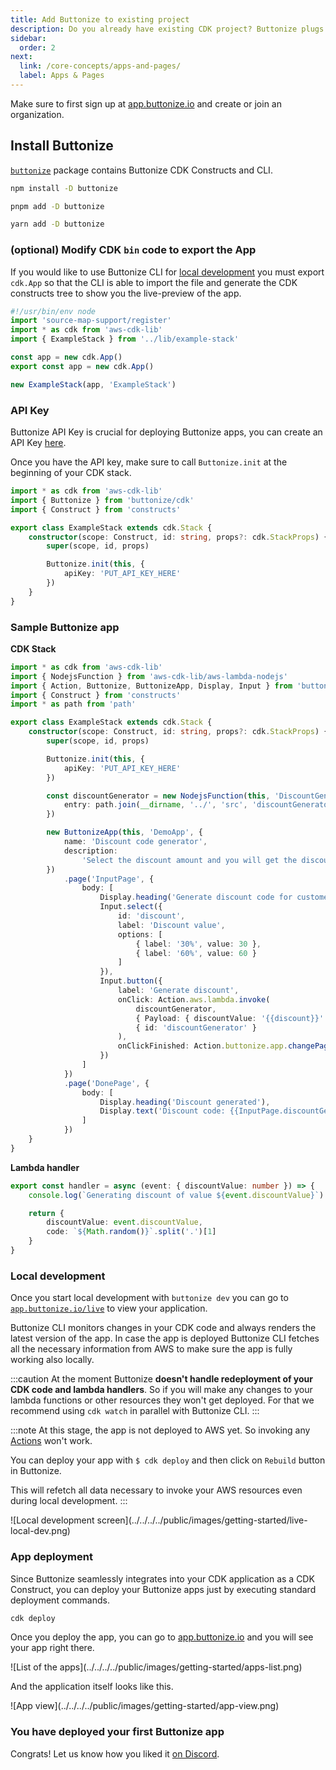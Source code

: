 ```yaml
---
title: Add Buttonize to existing project
description: Do you already have existing CDK project? Buttonize plugs in very easily.
sidebar:
  order: 2
next:
  link: /core-concepts/apps-and-pages/
  label: Apps & Pages
---
```



<FrameworkSelect />

Make sure to first sign up at [app.buttonize.io](https://app.buttonize.io) and create or join an organization.

## Install Buttonize

[`buttonize`](https://github.com/buttonize/buttonize) package contains Buttonize CDK Constructs and CLI.

<Tabs>
  <TabItem label="npm">

```bash
npm install -D buttonize
```

  </TabItem>
  <TabItem label="pnpm">

```bash
pnpm add -D buttonize
```

  </TabItem>
  <TabItem label="yarn">

```bash
yarn add -D buttonize
```

  </TabItem>
</Tabs>

### (optional) Modify CDK `bin` code to export the App

If you would like to use Buttonize CLI for [local development](/core-concepts/local-development/)
you must export `cdk.App` so that the CLI is able to import the file and generate the CDK constructs tree
to show you the live-preview of the app.

```ts del={6} ins={7}
#!/usr/bin/env node
import 'source-map-support/register'
import * as cdk from 'aws-cdk-lib'
import { ExampleStack } from '../lib/example-stack'

const app = new cdk.App()
export const app = new cdk.App()

new ExampleStack(app, 'ExampleStack')
```

### API Key

Buttonize API Key is crucial for deploying Buttonize apps, you can create an API Key [here](https://app.buttonize.io/organization?scene=api-keys).

Once you have the API key, make sure to call `Buttonize.init` at the beginning of your CDK stack.

```ts collapse={1-4} ins={9-11}
import * as cdk from 'aws-cdk-lib'
import { Buttonize } from 'buttonize/cdk'
import { Construct } from 'constructs'

export class ExampleStack extends cdk.Stack {
	constructor(scope: Construct, id: string, props?: cdk.StackProps) {
		super(scope, id, props)

		Buttonize.init(this, {
			apiKey: 'PUT_API_KEY_HERE'
		})
	}
}
```

### Sample Buttonize app

**CDK Stack**

```ts title="lib/example-stack.ts" collapse={1-14}
import * as cdk from 'aws-cdk-lib'
import { NodejsFunction } from 'aws-cdk-lib/aws-lambda-nodejs'
import { Action, Buttonize, ButtonizeApp, Display, Input } from 'buttonize/cdk'
import { Construct } from 'constructs'
import * as path from 'path'

export class ExampleStack extends cdk.Stack {
	constructor(scope: Construct, id: string, props?: cdk.StackProps) {
		super(scope, id, props)

		Buttonize.init(this, {
			apiKey: 'PUT_API_KEY_HERE'
		})

		const discountGenerator = new NodejsFunction(this, 'DiscountGenerator', {
			entry: path.join(__dirname, '../', 'src', 'discountGenerator.ts')
		})

		new ButtonizeApp(this, 'DemoApp', {
			name: 'Discount code generator',
			description:
				'Select the discount amount and you will get the discount code on the next page.'
		})
			.page('InputPage', {
				body: [
					Display.heading('Generate discount code for customer'),
					Input.select({
						id: 'discount',
						label: 'Discount value',
						options: [
							{ label: '30%', value: 30 },
							{ label: '60%', value: 60 }
						]
					}),
					Input.button({
						label: 'Generate discount',
						onClick: Action.aws.lambda.invoke(
							discountGenerator,
							{ Payload: { discountValue: '{{discount}}' } },
							{ id: 'discountGenerator' }
						),
						onClickFinished: Action.buttonize.app.changePage('DonePage')
					})
				]
			})
			.page('DonePage', {
				body: [
					Display.heading('Discount generated'),
					Display.text('Discount code: {{InputPage.discountGenerator.code}}')
				]
			})
	}
}
```

**Lambda handler**

```ts title="src/discountGenerator.ts"
export const handler = async (event: { discountValue: number }) => {
	console.log(`Generating discount of value ${event.discountValue}`)

	return {
		discountValue: event.discountValue,
		code: `${Math.random()}`.split('.')[1]
	}
}
```

### Local development

Once you start local development with `buttonize dev` you can go to [`app.buttonize.io/live`](https://app.buttonize.io/live) to view your application.

Buttonize CLI monitors changes in your CDK code and always renders the latest version of the app. In case the app is deployed Buttonize CLI fetches all the
necessary information from AWS to make sure the app is fully working also locally.

:::caution
At the moment Buttonize **doesn't handle redeployment of your CDK code and lambda handlers**. So if you will make any changes to your lambda functions or other resources
they won't get deployed. For that we recommend using `cdk watch` in parallel with Buttonize CLI.
:::

:::note
At this stage, the app is not deployed to AWS yet. So invoking any [Actions](/core-concepts/actions/) won't work.

You can deploy your app with `$ cdk deploy` and then click on `Rebuild` button in Buttonize.

This will refetch all data necessary to invoke your AWS resources even during local development.
:::

<ScreenImage>
	![Local development
	screen](../../../../public/images/getting-started/live-local-dev.png)
</ScreenImage>

### App deployment

Since Buttonize seamlessly integrates into your CDK application as a CDK Construct, you can deploy your Buttonize apps just by executing standard deployment commands.

```bash
cdk deploy
```

Once you deploy the app, you can go to [app.buttonize.io](https://app.buttonize.io) and you will see your app right there.

<ScreenImage>
	![List of the apps](../../../../public/images/getting-started/apps-list.png)
</ScreenImage>

And the application itself looks like this.

<ScreenImage>
	![App view](../../../../public/images/getting-started/app-view.png)
</ScreenImage>

### You have deployed your first Buttonize app

Congrats! Let us know how you liked it [on Discord](https://discord.gg/2quY4Vz5BM).
